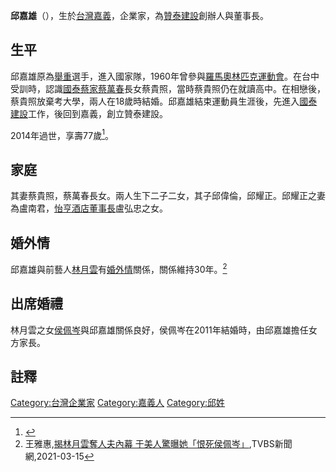 {{Infobox person
| name                = 邱嘉雄
| image               = 
| image_size          = 
| alt                 = 
| caption             = 
| gender              = 男
| birth_date          = 1936年
| birth_place         = {{TWN}}[[嘉義|嘉義]]
| death_date          = {{death date and age|2014|1|21|1936}}
| death_place         = {{TWN}}
| nationality         = {{ROC}}
| education           = 
| alma_mater          = 
| occupation          = 贊泰建設創辦人與董事長
| years_active        = 
| known_for           = 
| title               = 
| spouse              = 蔡貴照
| partner             = [[林月雲_(演員)|林月雲]]
| children            = 2子2女<br>兒子：邱偉倫，邱耀正<br>養女：[[侯佩岑|侯佩岑]]
| parents             = 
| awards              = 
| religion            = 
| website             = 
| educate             = 
| past                = 
}}

'''邱嘉雄'''（{{bd|1936年||2014年|1月21日|}}），生於[[台灣|台灣]][[嘉義|嘉義]]，企業家，為[[贊泰建設|贊泰建設]]創辦人與董事長。

==生平==
邱嘉雄原為[[舉重|舉重]]選手，進入國家隊，1960年曾參與[[1960年夏季奥林匹克运动会|羅馬奧林匹克運動會]]。在台中受訓時，認識[[國泰蔡家|國泰蔡家]][[蔡萬春|蔡萬春]]長女蔡貴照，當時蔡貴照仍在就讀高中。在相戀後，蔡貴照放棄考大學，兩人在18歲時結婚。邱嘉雄結束運動員生涯後，先進入[[國泰建設|國泰建設]]工作，後回到嘉義，創立贊泰建設。

2014年過世，享壽77歲<ref>{{cite news|author1=蕭孜玹、劉曉霞|title=侯佩岑Papa邱嘉雄設靈 休假療傷慰母|url=https://tw.appledaily.com/realtime/|accessdate=2016-01-28|publisher=台灣蘋果日報|date=2014-01-25}}</ref>。

==家庭==
其妻蔡貴照，蔡萬春長女。兩人生下二子二女，其子邱偉倫，邱耀正。邱耀正之妻為盧南君，[[怡亨酒店|怡亨酒店]][[董事長|董事長]]盧弘忠之女。

==婚外情==
邱嘉雄與前藝人[[林月雲_(演員)|林月雲]]有[[婚外情|婚外情]]關係，關係維持30年。<ref>王雅惠,[https://tw.news.yahoo.com/揭林月雲奪人夫內幕-于美人驚曝她-恨死侯佩岑-010041135.html 揭林月雲奪人夫內幕 于美人驚曝她「恨死侯佩岑」],TVBS新聞網,2021-03-15</ref>

==出席婚禮==
林月雲之女[[侯佩岑|侯佩岑]]與邱嘉雄關係良好，侯佩岑在2011年結婚時，由邱嘉雄擔任女方家長。

==註釋==
{{reflist}}

[[Category:台灣企業家|Category:台灣企業家]]
[[Category:嘉義人|Category:嘉義人]]
[[Category:邱姓|Category:邱姓]]